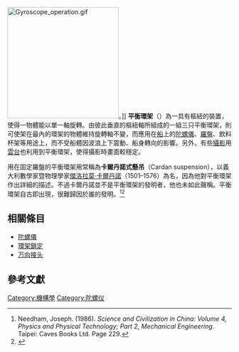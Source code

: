 [[File:Gyroscope_operation.gif|250px]]。]]
'''平衡環架'''（{{lang-en|Gimbal}}）為一具有樞紐的裝置，使得一物體能以單一軸旋轉。由彼此垂直的樞紐軸所組成的一組三只平衡環架，則可使架在最內的環架的物體維持旋轉軸不變，而應用在[[船|船]]上的[[陀螺儀|陀螺儀]]、[[羅盤|羅盤]]、飲料杯架等用途上，而不受船體因波浪上下震動、船身轉向的影響。另外，有些[[攝影|攝影]]用[[雲台|雲台]]也利用到平衡環架，使得攝影時畫面較穩定。

用在固定羅盤的平衡環架用常稱為'''卡爾丹諾式懸吊'''（Cardan suspension），以義大利數學家暨物理學家[[吉罗拉莫·卡尔达诺|傑洛拉莫·卡爾丹諾]]（1501–1576）為名，因為他對平衡環架作出詳細的描述。不過卡爾丹諾並不是平衡環架的發明者，他也未如此聲稱。平衡環架自古即出現，很難歸因於誰的發明。<ref>Needham, Joseph. (1986). ''Science and Civilization in China: Volume 4, Physics and Physical Technology; Part 2, Mechanical Engineering''. Taipei: Caves Books Ltd. Page 229.</ref><ref>{{Cite book|title=The machines of Leonardo da Vinci and Franz Reuleaux: kinematics of machines from the Renaissance to the 20th century|url=http://site.ebrary.com/id/10230419|publisher=[[施普林格科学+商业媒体|Springer]]|date=2007|location=Dordrecht, the Netherlands|isbn=978-1-4020-5599-7|oclc=191450685|first=F. C|last=Moon|page=314}}</ref>

== 相關條目 ==
* [[陀螺儀|陀螺儀]]
* [[環架鎖定|環架鎖定]]
* [[万向接头|万向接头]]

== 參考文獻 ==
{{reflist}}

{{Physics-stub}}

[[Category:機構學|Category:機構學]]
[[Category:陀螺仪|Category:陀螺仪]]